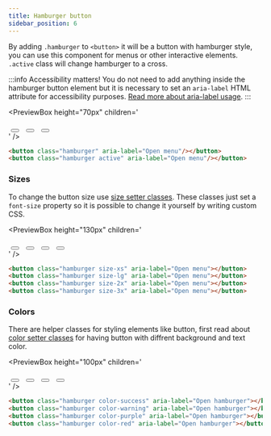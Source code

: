 ```yaml
---
title: Hamburger button
sidebar_position: 6
---
```



By adding `.hamburger` to `<button>` it will be a button with hamburger style, you can use this component for menus or other interactive elements. `.active` class will change hamburger to a cross.

:::info Accessibility matters!
You do not need to add anything inside the hamburger button element but it is necessary to set an `aria-label` HTML attribute for accessibility purposes. [Read more about aria-label usage](https://developer.mozilla.org/en-US/docs/Web/Accessibility/ARIA/ARIA_Techniques/Using_the_aria-label_attribute).
:::

<PreviewBox
  height="70px"
  children='
<!DOCTYPE html>
<html lang="en">
	<head>
		<meta charset="UTF-8" />
		<meta http-equiv="X-UA-Compatible" content="IE=edge" />
		<meta name="viewport" content="width=device-width, initial-scale=1.0" />
		<link rel="stylesheet" href="https://cdn.jsdelivr.net/npm/flatifycss/dist/css/flatify.min.css" />
		<title>Hamburger button</title>
		<style>
			.hamburger{
				margin: 0 5px !important;
			}
		</style>
	</head>
	<body>
        <div class="flex-center">
			<button class="hamburger interactive" aria-label="Open menu"/></button>
			<button class="hamburger" aria-label="Open menu"/></button>
			<button class="hamburger active" aria-label="Open menu"/></button>
		</div>
	</body>
	<script>
		const hamburger = document.querySelector(".hamburger.interactive");
		hamburger.addEventListener("click", () => {
			hamburger.classList.toggle("active");
		});
	</script>
</html>
'
/>

```html title="index.html"
<button class="hamburger" aria-label="Open menu"/></button>
<button class="hamburger active" aria-label="Open menu"/></button>
```

### Sizes

To change the button size use [size setter classes](/docs/helpers/size-setters).
These classes just set a `font-size` property so it is possible to change it yourself by writing custom CSS.

<PreviewBox
  height="130px"
  children='
<!DOCTYPE html>
<html lang="en">
	<head>
		<meta charset="UTF-8" />
		<meta http-equiv="X-UA-Compatible" content="IE=edge" />
		<meta name="viewport" content="width=device-width, initial-scale=1.0" />
		<link rel="stylesheet" href="https://cdn.jsdelivr.net/npm/flatifycss/dist/css/flatify.min.css" />
		<title>Hamburger button</title>
		<style>
			.hamburger{
				margin: 0 5px !important;
			}
		</style>
	</head>
	<body>
        <div class="flex-center">
			<button class="hamburger size-xs" aria-label="Open menu"></button>
			<button class="hamburger size-lg" aria-label="Open menu"></button>
			<button class="hamburger size-2x" aria-label="Open menu"></button>
			<button class="hamburger size-3x" aria-label="Open menu"></button>
		</div>
	</body>
</html>
'
/>

```html title="index.html"
<button class="hamburger size-xs" aria-label="Open menu"></button>
<button class="hamburger size-lg" aria-label="Open menu"></button>
<button class="hamburger size-2x" aria-label="Open menu"></button>
<button class="hamburger size-3x" aria-label="Open menu"></button>
```

### Colors

There are helper classes for styling elements like button, first read about [color setter classes](/docs/helpers/color-setters) for having button with diffrent background and text color.

<PreviewBox
  height="100px"
  children='
<!DOCTYPE html>
<html lang="en">
	<head>
		<meta charset="UTF-8" />
		<meta http-equiv="X-UA-Compatible" content="IE=edge" />
		<meta name="viewport" content="width=device-width, initial-scale=1.0" />
		<link rel="stylesheet" href="https://cdn.jsdelivr.net/npm/flatifycss/dist/css/flatify.min.css" />
		<title>Hamburger button</title>
		<style>
			.hamburger{
				margin: 0 5px !important;
			}
		</style>
	</head>
	<body>
        <div class="flex-center" style="flex-wrap: wrap">
			<button class="hamburger color-success" aria-label="Open hamburger"></button>
			<button class="hamburger color-warning" aria-label="Open hamburger"></button>
			<button class="hamburger color-purple" aria-label="Open hamburger"></button>
			<button class="hamburger color-red" aria-label="Open hamburger"></button>
		</div>
	</body>
</html>
'
/>

```html title="index.html"
<button class="hamburger color-success" aria-label="Open hamburger"></button>
<button class="hamburger color-warning" aria-label="Open hamburger"></button>
<button class="hamburger color-purple" aria-label="Open hamburger"></button>
<button class="hamburger color-red" aria-label="Open hamburger"></button>
```
